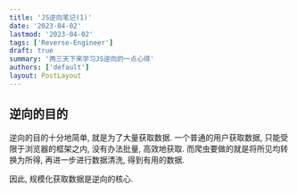 ```yaml
---
title: 'JS逆向笔记(1)'
date: '2023-04-02'
lastmod: '2023-04-02'
tags: ['Reverse-Engineer']
draft: true
summary: '两三天下来学习JS逆向的一点心得'
authors: ['default']
layout: PostLayout
---
```


## 逆向的目的

逆向的目的十分地简单, 就是为了大量获取数据. 一个普通的用户获取数据, 只能受限于浏览器的框架之内, 没有办法批量, 高效地获取. 而爬虫要做的就是将所见均转换为所得, 再进一步进行数据清洗, 得到有用的数据. 

因此, 规模化获取数据是逆向的核心. 

## 